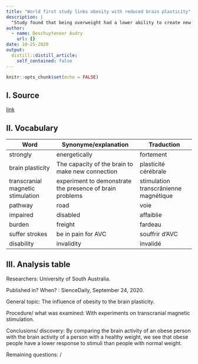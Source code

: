 ```yaml
---
title: "World first study links obesity with reduced brain plasticity"
description: |
  "Study found that being overweight had a lower ability to create new neural pathways"
author:
  - name: Deschuyteneer Audry
    url: {}
date: 10-25-2020
output:
  distill::distill_article:
    self_contained: false
---
```


```r
knitr::opts_chunk$set(echo = FALSE)
```
## I. Source

[link](https://www.sciencedaily.com/releases/2020/09/200924101936.htm) 

## II. Vocabulary

| Word                              | Synonyme/explanation                                     | Traduction                             |
| --------------------------------- | -------------------------------------------------------- | -------------------------------------- |
| strongly                          | energetically                                            |  fortement                             |
|  brain plasticity                 | The capacity of the brain to make new connection         | plasticité cérébrale                   |
| transcranial magnetic stimulation | experiment to demonstrate the presence of brain problems | stimulation transcrânienne magnétique  |
| pathway                           | road                                                     |  voie                                  |
| impaired                          | disabled                                                 |  affaiblie                             |
|  burden                           | freight                                                  | fardeau                                |
| suffer strokes                    | be in pain for AVC                                       | souffrir d'AVC                         |
| disability                        | invalidity                                               | invalidé                               |

## III. Analysis table
Researchers:
University of South Australia.

Published in? When? :
SienceDaily, September 24, 2020.

General topic:
The influence of obesity to the brain plasticity.

Procedure/ what was examined:
With experiments on transcranial magnetic stimulation.

Conclusions/ discovery:
By comparing the brain activity of an obese person with the brain activity of a person with a healthy weight, we see that obese people have a lower response to stimuli than people with normal weight.

Remaining questions:
/
